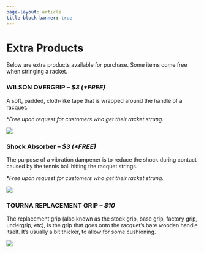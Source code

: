 ```yaml
---
page-layout: article
title-block-banner: true
---
```


# Extra Products
Below are extra products available for purchase. Some items come free when stringing a racket. 

### WILSON OVERGRIP -- *$3 (\*FREE)*

A soft, padded, cloth-like tape that is wrapped around the handle of a racquet. 

\**Free upon request for customers who get their racket strung.*

:::: {layout="[ 40, -5, 55]"}

::: {#first-column}
![](images/overgrip.png)
:::

::::

### Shock Absorber -- *$3 (\*FREE)*

The purpose of a vibration dampener is to reduce the shock during contact caused by the tennis ball hitting the racquet strings. 

\**Free upon request for customers who get their racket strung.*

:::: {layout="[ 40, -5, 55]"}

::: {#first-column}
![](images/shock.png)
:::

::::

### TOURNA REPLACEMENT GRIP -- *$10*

The replacement grip (also known as the stock grip, base grip, factory grip, undergrip, etc), is the grip that goes onto the racquet's bare wooden handle itself. It's usually a bit thicker, to allow for some cushioning.

:::: {layout="[ 40, -5, 55]"}

::: {#first-column}
![](images/grip.png)
:::

::::